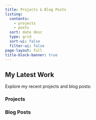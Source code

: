 ```yaml
---
title: Projects & Blog Posts
listing:
  contents: 
    - projects
    - posts 
  sort: date desc
  type: grid
  sort-ui: false
  filter-ui: false
page-layout: full
title-block-banner: true
---
```


## My Latest Work

Explore my recent projects and blog posts:

### Projects
::: {.projects-list}
:::

### Blog Posts
::: {.posts-list}
:::